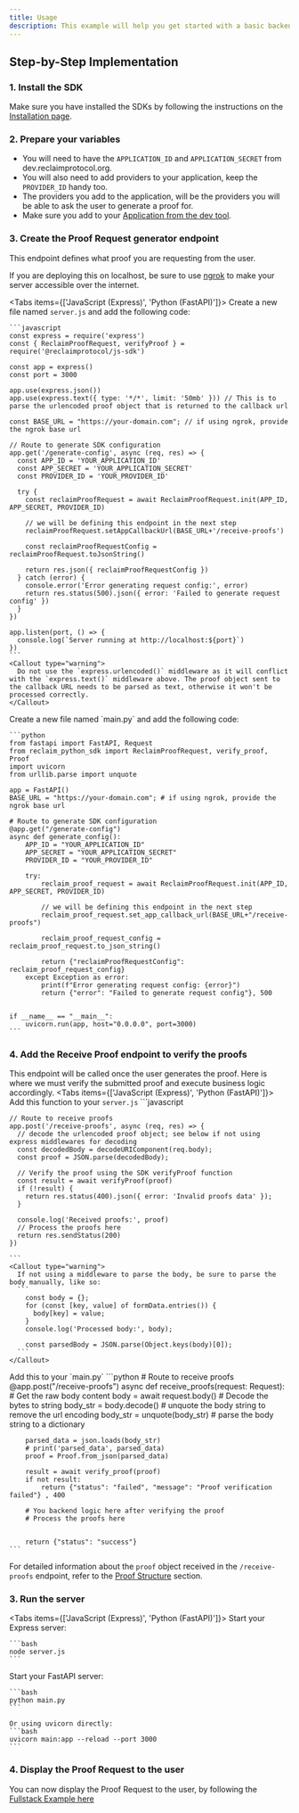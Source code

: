 ```yaml
---
title: Usage
description: This example will help you get started with a basic backend implementation to start proof requests and verify proofs.
---
```



## Step-by-Step Implementation

### 1. Install the SDK
Make sure you have installed the SDKs by following the instructions on the [Installation page](./installation).

### 2. Prepare your variables
- You will need to have the `APPLICATION_ID` and `APPLICATION_SECRET` from dev.reclaimprotocol.org.
- You will also need to add providers to your application, keep the `PROVIDER_ID` handy too. 
- The providers you add to the application, will be the providers you will be able to ask the user to generate a proof for.
- Make sure you add to your [Application from the dev tool](https://dev.reclaimprotocol.org/my-applications/).

### 3. Create the Proof Request generator endpoint
This endpoint defines what proof you are requesting from the user.

If you are deploying this on localhost, be sure to use [ngrok](https://ngrok.com) to make your server accessible over the internet.


<Tabs items={['JavaScript (Express)', 'Python (FastAPI)']}>
  <Tab value="JavaScript (Express)">
    Create a new file named `server.js` and add the following code:

    ```javascript
    const express = require('express')
    const { ReclaimProofRequest, verifyProof } = require('@reclaimprotocol/js-sdk')

    const app = express()
    const port = 3000

    app.use(express.json())
    app.use(express.text({ type: '*/*', limit: '50mb' })) // This is to parse the urlencoded proof object that is returned to the callback url

    const BASE_URL = "https://your-domain.com"; // if using ngrok, provide the ngrok base url

    // Route to generate SDK configuration
    app.get('/generate-config', async (req, res) => {
      const APP_ID = 'YOUR_APPLICATION_ID' 
      const APP_SECRET = 'YOUR_APPLICATION_SECRET'
      const PROVIDER_ID = 'YOUR_PROVIDER_ID' 

      try {
        const reclaimProofRequest = await ReclaimProofRequest.init(APP_ID, APP_SECRET, PROVIDER_ID)
        
        // we will be defining this endpoint in the next step
        reclaimProofRequest.setAppCallbackUrl(BASE_URL+'/receive-proofs')
        
        const reclaimProofRequestConfig = reclaimProofRequest.toJsonString()

        return res.json({ reclaimProofRequestConfig })
      } catch (error) {
        console.error('Error generating request config:', error)
        return res.status(500).json({ error: 'Failed to generate request config' })
      }
    })

    app.listen(port, () => {
      console.log(`Server running at http://localhost:${port}`)
    })
    ```
    <Callout type="warning">
      Do not use the `express.urlencoded()` middleware as it will conflict with the `express.text()` middleware above. The proof object sent to the callback URL needs to be parsed as text, otherwise it won't be processed correctly.
    </Callout>

    


  </Tab>
  <Tab value="Python (FastAPI)">
    Create a new file named `main.py` and add the following code:

    ```python
    from fastapi import FastAPI, Request
    from reclaim_python_sdk import ReclaimProofRequest, verify_proof, Proof
    import uvicorn
    from urllib.parse import unquote

    app = FastAPI()
    BASE_URL = "https://your-domain.com"; # if using ngrok, provide the ngrok base url

    # Route to generate SDK configuration
    @app.get("/generate-config")
    async def generate_config():
        APP_ID = "YOUR_APPLICATION_ID"
        APP_SECRET = "YOUR_APPLICATION_SECRET"
        PROVIDER_ID = "YOUR_PROVIDER_ID"

        try:
            reclaim_proof_request = await ReclaimProofRequest.init(APP_ID, APP_SECRET, PROVIDER_ID)
            
            // we will be defining this endpoint in the next step
            reclaim_proof_request.set_app_callback_url(BASE_URL+"/receive-proofs")
            
            reclaim_proof_request_config = reclaim_proof_request.to_json_string()

            return {"reclaimProofRequestConfig": reclaim_proof_request_config}
        except Exception as error:
            print(f"Error generating request config: {error}")
            return {"error": "Failed to generate request config"}, 500


    if __name__ == "__main__":
        uvicorn.run(app, host="0.0.0.0", port=3000)
    ```

  </Tab>
</Tabs>


### 4. Add the Receive Proof endpoint to verify the proofs
This endpoint will be called once the user generates the proof. Here is where we must verify the submitted proof and execute business logic accordingly.
<Tabs items={['JavaScript (Express)', 'Python (FastAPI)']}>
  <Tab value="JavaScript (Express)">
    Add this function to your `server.js`
    ```javascript

    // Route to receive proofs
    app.post('/receive-proofs', async (req, res) => {
      // decode the urlencoded proof object; see below if not using express middlewares for decoding
      const decodedBody = decodeURIComponent(req.body);
      const proof = JSON.parse(decodedBody);

      // Verify the proof using the SDK verifyProof function
      const result = await verifyProof(proof)
      if (!result) {
        return res.status(400).json({ error: 'Invalid proofs data' });
      }

      console.log('Received proofs:', proof)
      // Process the proofs here
      return res.sendStatus(200)
    })

    ```
    <Callout type="warning">
      If not using a middleware to parse the body, be sure to parse the body manually, like so: 
      ```
        const body = {};
        for (const [key, value] of formData.entries()) {
          body[key] = value;
        }
        console.log('Processed body:', body);

        const parsedBody = JSON.parse(Object.keys(body)[0]);
      ```
    </Callout>

  </Tab>
  <Tab value="Python (FastAPI)">
    Add this to your `main.py`
    ```python
    # Route to receive proofs
    @app.post("/receive-proofs")
    async def receive_proofs(request: Request):
       # Get the raw body content
        body = await request.body()
        # Decode the bytes to string
        body_str = body.decode()
        # unquote the body string to remove the url encoding
        body_str = unquote(body_str)
        # parse the body string to a dictionary

        parsed_data = json.loads(body_str)
        # print('parsed_data', parsed_data)
        proof = Proof.from_json(parsed_data)

        result = await verify_proof(proof)
        if not result:
            return {"status": "failed", "message": "Proof verification failed"} , 400

        # You backend logic here after verifying the proof
        # Process the proofs here


        return {"status": "success"}
    ```
  </Tab>
</Tabs>

For detailed information about the `proof` object received in the `/receive-proofs` endpoint, refer to the [Proof Structure](../../advance-options/web-sdk#understanding-the-proof-structure) section.

### 3. Run the server

<Tabs items={['JavaScript (Express)', 'Python (FastAPI)']}>
  <Tab value="JavaScript (Express)">
    Start your Express server:

    ```bash
    node server.js
    ```
  </Tab>
  <Tab value="Python (FastAPI)">
    Start your FastAPI server:

    ```bash
    python main.py
    ```
    
    Or using uvicorn directly:
    ```bash
    uvicorn main:app --reload --port 3000
    ```
  </Tab>
</Tabs>

### 4. Display the Proof Request to the user
You can now display the Proof Request to the user, by following the [Fullstack Example here](../frontend/fullstack)


